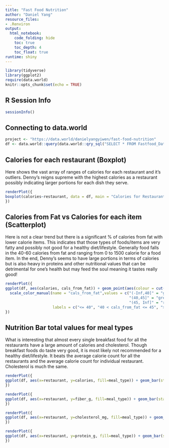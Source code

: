 ```yaml
---
title: "Fast Food Nutrition"
author: "Daniel Yang"
resource_files:
- .Renviron
output:
  html_notebook:
    code_folding: hide
    toc: true
    toc_depth: 4
    toc_float: true
runtime: shiny
---
```


```r
library(tidyverse)
library(ggplot2)
require(data.world)
knitr::opts_chunk$set(echo = TRUE)
```
  
## **R Session Info**  

```r
sessionInfo()
```

## **Connecting to data.world** 
```r
project <- "https://data.world/danielyangyiwen/fast-food-nutrition"
df <- data.world::query(data.world::qry_sql("SELECT * FROM Fastfood_Data"), dataset = project)
```

## **Calories for each restaurant (Boxplot)**
Here shows the vast array of ranges of calories for each restaurant and it's outliers. Denny's reigns supreme with the highest calories as a restaurant possibly indicating larger portions for each dish they serve.

```r
renderPlot({
boxplot(calories~restaurant, data = df, main = "Calories for Restaurant Items", xlab = "Restaurant", ylab = "Calories")
})
```

## **Calories from Fat vs Calories for each item (Scatterplot)**
Here is not a clear trend but there is a significant % of calories from fat with lower calorie items. This indicates that those types of foods/items are very fatty and possibly not good for a healthy diet/lifestyle. Generally food falls in the 40-60 calories from fat and ranging from 0 to 1500 calorie for a food item. In the end, Denny's seems to have large portions in terms of calories but is also heavy in proteins and other nutritional values that can be detrimental for one's health but may feed the soul meaning it tastes really good!

```r
renderPlot({
ggplot(df, aes(calories, cals_from_fat)) + geom_point(aes(colour = cut(cals_from_fat,c(-Inf,40,45,Inf))), size = 5, shape = 1) + 
  scale_color_manual(name = "cals_from_fat",values = c("(-Inf,40]" = "green",
                                                       "(40,45]" = "grey",
                                                       "(45, Inf]" = "red"),
                     labels = c("<= 40", "40 < cals_from_fat <= 45", "> 58"))
})
```

## **Nutrition Bar total values for meal types**
What is interesting that almost every single breakfast food for all the restaurants have a large amount of calories and cholesterol. Though breakfast foods do taste very good, it is most likely not recommended for a healthy diet/lifestyle. It beats the average calorie count for all the restaurants and the average calorie count for individual restaurant. Cholesterol is much the same.

```r
renderPlot({
ggplot(df, aes(x=restaurant, y=calories, fill=meal_type)) + geom_bar(stat = "identity", position=position_dodge())
})
```
```r
renderPlot({
ggplot(df, aes(x=restaurant, y=fiber_g, fill=meal_type)) + geom_bar(stat = "identity", position=position_dodge())
})
```
```r
renderPlot({
ggplot(df, aes(x=restaurant, y=cholesterol_mg, fill=meal_type)) + geom_bar(stat = "identity", position=position_dodge())
})
```
```r
renderPlot({
ggplot(df, aes(x=restaurant, y=protein_g, fill=meal_type)) + geom_bar(stat = "identity", position=position_dodge())
})
```
